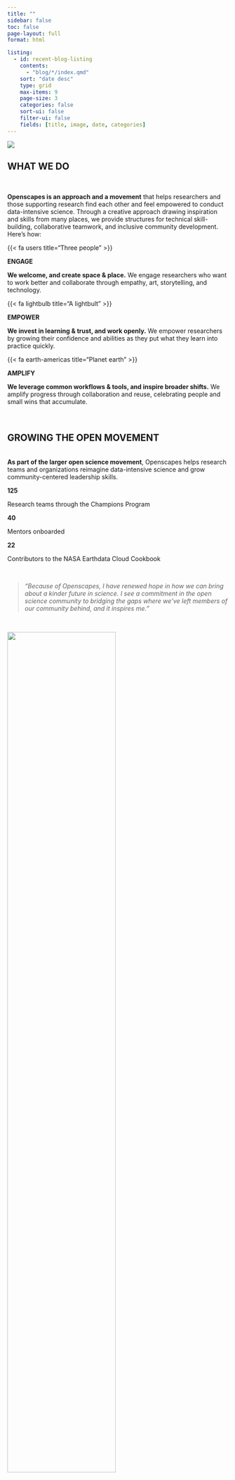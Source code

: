 ```yaml
---
title: ""
sidebar: false
toc: false
page-layout: full
format: html

listing:
  - id: recent-blog-listing
    contents:
      - "blog/*/index.qmd"
    sort: "date desc"
    type: grid
    max-items: 9
    page-size: 3
    categories: false
    sort-ui: false
    filter-ui: false
    fields: [title, image, date, categories]
---
```


<!---------------------------------------------->
<!---------------- START banner ---------------->
::: {.column-screen}
![](images/banner_imgs/original_banners/horst_openscapes_grassland_big-text.png)
:::
<!---------------- END banner ---------------->
<!-------------------------------------------->

<!---------------------------------------------------------------------->
<!---------------- START what we do section (white div) ---------------->
::: {.column-screen}
::: {.white-div}
::: {.blue-underline .center-text}
# **WHAT WE DO**
:::

<br>

**Openscapes is an approach and a movement** that helps researchers and those supporting research find each other and feel empowered to conduct data-intensive science. Through a creative approach drawing inspiration and skills from many places, we provide structures for technical skill-building, collaborative teamwork, and inclusive community development. Here's how:
:::
:::

::: {.column-screen}
::: {.white-div}
::: {.center-text}
::: {.grid}

::: {.g-col-12 .g-col-md-4} 
::: {.large-body-text .blue-text}
{{< fa users title="Three people" >}}
:::
::: {.blue-text .medium-body-text}
**ENGAGE**
:::
:::{.medium-gray1-text .small-body-text} 
**We welcome, and create space & place.** We engage researchers who want to work better and collaborate through empathy, art, storytelling, and technology.
:::
:::

::: {.g-col-12 .g-col-md-4} 
::: {.large-body-text .blue-text}
{{< fa lightbulb title="A lightbult" >}}
:::
::: {.blue-text .medium-body-text}
**EMPOWER**
:::
:::{.medium-gray1-text .small-body-text} 
**We invest in learning & trust, and work openly.** We empower researchers by growing their confidence and abilities as they put what they learn into practice quickly. 
:::
:::

::: {.g-col-12 .g-col-md-4} 
::: {.large-body-text .blue-text}
{{< fa earth-americas title="Planet earth" >}}
:::
::: {.blue-text .medium-body-text}
**AMPLIFY**
:::
:::{.medium-gray1-text .small-body-text} 
**We leverage common workflows & tools, and inspire broader shifts.** We amplify progress through collaboration and reuse, celebrating people and small wins that accumulate.
:::
:::

<br>

:::
:::
:::
:::
<!---------------- END what we do section (white div) ---------------->
<!-------------------------------------------------------------------->

<!------------------------------------------------------------------------------------>
<!---------------- START growing the open movement section (gray div) ---------------->
::: {.column-screen}
::: {.light-gray-div}
::: {.blue-underline .center-text}
# **GROWING THE OPEN MOVEMENT**
:::
<br>
**As part of the larger open science movement**, Openscapes helps research teams and organizations reimagine data-intensive science and grow community-centered leadership skills. <!-- as a collaborative effort, develop modern skills that are of immediate value to them, and cultivate collaborative and inclusive research communities.  We call this **kinder science for future us**. ---> 

<!--~~~~~~~~~~~~~~~~~~~~~~~~~~~~~~~~~~~~~~~~~~~~-->
<!--~~~~~~~~~~~~~~ START stat boxes ~~~~~~~~~~~~-->
::: {.center-text}
::: {.grid}

::: {.g-col-12 .g-col-md-4 .stat-box}
::: {.large-body-text .blue-text}
**125**
:::
:::{.stat-text}
Research teams through the Champions Program
:::
:::

::: {.g-col-12 .g-col-md-4 .stat-box}
::: {.large-body-text .blue-text}
**40**
:::
:::{.stat-text}
Mentors onboarded 
:::
:::

::: {.g-col-12 .g-col-md-4 .stat-box}
::: {.large-body-text .blue-text}
**22**
:::
:::{.stat-text}
Contributors to the NASA Earthdata Cloud Cookbook
:::
:::

:::
:::
<!--~~~~~~~~~~~~~~ END stat boxes ~~~~~~~~~~~~~~-->
<!--~~~~~~~~~~~~~~~~~~~~~~~~~~~~~~~~~~~~~~~~~~~~-->

<br>

<!--~~~~~~~~~~~~~~~~~~~~~~~~~~~~~~~~~~~~~~~~~~~~~~-->
<!--~~~~~~~~~~~~~~ START testimonials ~~~~~~~~~~~~-->
::: {.speech-bubble-bottom-left}
> *"Because of Openscapes, I have renewed hope in how we can bring about a kinder future in science. I see a commitment in the open science community to bridging the gaps where we’ve left members of our community behind, and it inspires me."*
:::

<br>

::: {.grid}
::: {.g-col-4 .g-col-md-4}
<img width="70%" src="images/headshots/fenwick_round.png">

**– Ileana Fenwick,**\
*University of North Carolina*
:::

::: {.g-col-8 .g-col-md-8}
::: {.speech-bubble-bottom-right}
> *"Openscapes isn't just about coding and GitHub, it's about changing how we do science"*
:::
:::
:::

::: {.grid}
::: {.g-col-8 .g-col-md-8}
:::
::: {.g-col-4 .g-col-md-4}
<img width="70%" src="images/headshots/pinsky_round.png">

**– Malin Pinsky,**\
*University of California, Santa Cruz*
:::
:::

<!-- OTHER QUOTES: -->
<!-- "Openscapes has created a collaborative environment for DAAC staff to collectively support open science initiatives and develop awesome material to help Earthdata users. Perhaps just as important as what we’ve done however, are mindsets we’ve grown into along the way…We are better at dreaming and implementing the future together." - Cassandra Nickles (NASA Physical Oceanography Distributed Active Archive Center (DAAC)-->
<!-- "As fisheries scientists, we know that when we’re in rough seas, it’s important to keep the ship afloat AND get out of the storm. Openscapes helps teams steer out of the storm of email chains with 37 versions of the same spreadsheet and to the calmer waters of open science and meaningful collaboration, using tools like R." - Adyan Rios (NOAA Southeast Fisheries Science Center) -->
<!--~~~~~~~~~~~~~~ END testimonials ~~~~~~~~~~~~-->
<!--~~~~~~~~~~~~~~~~~~~~~~~~~~~~~~~~~~~~~~~~~~~~-->

<br>

:::
:::
<!---------------- END growing the open movement section (gray div) ---------------->
<!---------------------------------------------------------------------------------->

<br>

<!------------------------------------------------------------------------>
<!---------------- START blog listing section (white div) ---------------->
::: {.column-screen}
::: {.white-div}
::: {.blue-underline .center-text}
# **FROM OUR BLOG**
:::
<br>

Blog posts share stories from the Openscapes community and document our learning openly. See the recent posts below or browse our [full blog listing](blog.qmd).

<br>

::: {#recent-blog-listing}
:::

::: 
:::
<!---------------- END blog listing section (white div) ---------------->
<!---------------------------------------------------------------------->

<br>

<!------------------------------------------------------------------------->
<!---------------- START open resources section (gray div) ---------------->
::: {.column-screen}
::: {.light-gray-div}
::: {.blue-underline .center-text}
# **OPEN RESOURCES**
:::

::: {.center-text}
We openly share our curricula, approach, any many other [open resources](resources.qmd), as well as stories and what we're learning via our [media](media.qmd), [blog](blog.qmd), and [events](events.qmd).
Learn more about our [initiatives](initiatives.qmd), and [connect](connect.qmd) with us.
<br>
:::

```r
#| echo: false
#| fig-align: "center"
#| out-width: "10%"
#| fig-alt: "A green tree with a tall and wide canopy. Only a small amount of the brown trunk is visible."
knitr::include_graphics("images/minis/horst_openscapes_grassland_oak.png")
```

:::
:::
<!---------------- END open resources section (gray div) ---------------->
<!----------------------------------------------------------------------->

<!--------------------------------------------------------------------------->
<!---------------- START about & contact section (white div) ---------------->
::: {.column-screen}
::: {.white-div}

<!-- START grid (about & contact) -->
::: {.grid}

<!-- START about column -->
::: {.g-col-12 .g-col-md-6}
### About

Our vision is a scientific culture that is more efficient, more kind, and more collaborative, and can uncover environmental solutions faster together.

[Learn more »](about.qmd)
:::
<!-- END about column -->

<!-- START contact column -->
::: {.g-col-12 .g-col-md-6}
### Contact

**Openscapes**\
California, USA

------------------------------------------------------------------------

hello \@ openscapes.org\
Mastodon & GitHub: @openscapes

[Get Involved »](connect.qmd)
:::
<!-- END contact column -->

:::
<!-- END grid (about & contact) -->
:::
:::
<!---------------- END about & contact section (white div) ---------------->
<!------------------------------------------------------------------------->

